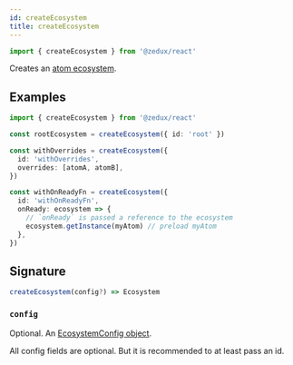 ```yaml
---
id: createEcosystem
title: createEcosystem
---
```


```ts
import { createEcosystem } from '@zedux/react'
```

Creates an [atom ecosystem](../classes/Ecosystem).

## Examples

```ts
import { createEcosystem } from '@zedux/react'

const rootEcosystem = createEcosystem({ id: 'root' })

const withOverrides = createEcosystem({
  id: 'withOverrides',
  overrides: [atomA, atomB],
})

const withOnReadyFn = createEcosystem({
  id: 'withOnReadyFn',
  onReady: ecosystem => {
    // `onReady` is passed a reference to the ecosystem
    ecosystem.getInstance(myAtom) // preload myAtom
  },
})
```

## Signature

```ts
createEcosystem(config?) => Ecosystem
```

### `config`

Optional. An [EcosystemConfig object](../types/EcosystemConfig).

All config fields are optional. But it is recommended to at least pass an id.
